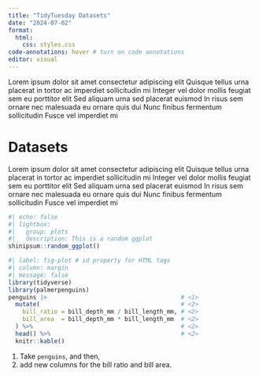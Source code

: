 ```yaml
---
title: "TidyTuesday Datasets"
date: "2024-07-02"
format: 
  html:
    css: styles.css
code-annotations: hover # turn on code annotations
editor: visual
---
```


::: {.callout-note appearance="simple"}
Lorem ipsum dolor sit amet consectetur adipiscing elit Quisque tellus urna placerat in tortor ac imperdiet sollicitudin mi Integer vel dolor mollis feugiat sem eu porttitor elit Sed aliquam urna sed placerat euismod In risus sem ornare nec malesuada eu ornare quis dui Nunc finibus fermentum sollicitudin Fusce vel imperdiet mi
:::

# Datasets

::: {.prow layout-ncol="2"}
::: pcol
Lorem ipsum dolor sit amet consectetur adipiscing elit Quisque tellus urna placerat in tortor ac imperdiet sollicitudin mi Integer vel dolor mollis feugiat sem eu porttitor elit Sed aliquam urna sed placerat euismod In risus sem ornare nec malesuada eu ornare quis dui Nunc finibus fermentum sollicitudin Fusce vel imperdiet mi
:::

::: pcol
```r
#| echo: false
#| lightbox: 
#|   group: plots
#|   description: This is a random ggplot
shinipsum::random_ggplot()
```
:::
:::

::: prow
```r
#| label: fig-plot # id property for HTML tags
#| column: margin
#| message: false
library(tidyverse)
library(palmerpenguins)
penguins |>                                      # <1>
  mutate(                                        # <2>
    bill_ratio = bill_depth_mm / bill_length_mm, # <2>
    bill_area  = bill_depth_mm * bill_length_mm  # <2>
  ) %>%                                          # <2>
  head() %>%                                     # <2>
  knitr::kable()                                
```

1.  Take `penguins`, and then,
2.  add new columns for the bill ratio and bill area.
:::
